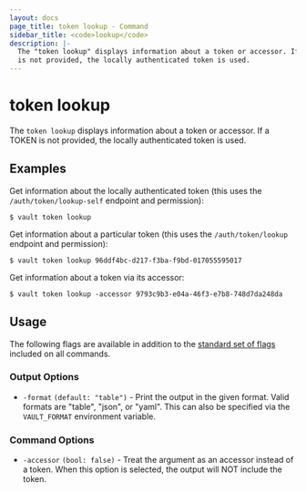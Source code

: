 ```yaml
---
layout: docs
page_title: token lookup - Command
sidebar_title: <code>lookup</code>
description: |-
  The "token lookup" displays information about a token or accessor. If a TOKEN
  is not provided, the locally authenticated token is used.
---
```


# token lookup

The `token lookup` displays information about a token or accessor. If a TOKEN is
not provided, the locally authenticated token is used.

## Examples

Get information about the locally authenticated token (this uses the
`/auth/token/lookup-self` endpoint and permission):

```shell-session
$ vault token lookup
```

Get information about a particular token (this uses the `/auth/token/lookup`
endpoint and permission):

```shell-session
$ vault token lookup 96ddf4bc-d217-f3ba-f9bd-017055595017
```

Get information about a token via its accessor:

```shell-session
$ vault token lookup -accessor 9793c9b3-e04a-46f3-e7b8-748d7da248da
```

## Usage

The following flags are available in addition to the [standard set of
flags](/vault/docs/commands) included on all commands.

### Output Options

- `-format` `(default: "table")` - Print the output in the given format. Valid
  formats are "table", "json", or "yaml". This can also be specified via the
  `VAULT_FORMAT` environment variable.

### Command Options

- `-accessor` `(bool: false)` - Treat the argument as an accessor instead of a
  token. When this option is selected, the output will NOT include the token.
